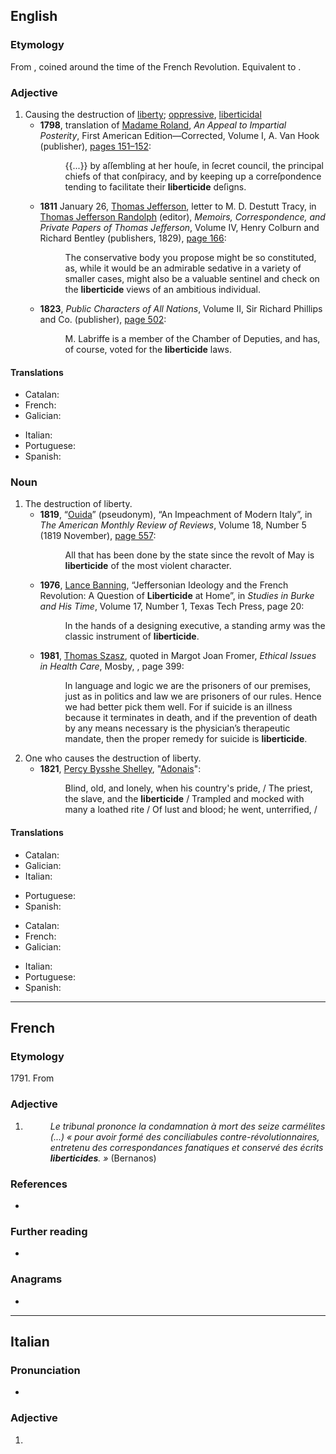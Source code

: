 ==English==

===Etymology===
From {{etyl|fr|en}} {{m|fr|liberticide}}, coined around the time of the French Revolution. Equivalent to {{suffix|liberty|cide|lang=en}}.

===Adjective===
{{en-adj|-}}

# Causing the destruction of [[liberty]]; [[oppressive]], [[liberticidal]]
#* '''1798''', translation of [[w:Madame Roland|Madame Roland]], ''An Appeal to Impartial Posterity'', First American Edition—Corrected, Volume I, A. Van Hook (publisher), [http://books.google.com/books?id=adsRAAAAIAAJ&pg=RA1-PA152&dq=liberticide pages 151–152]:
#*: {{...}} by aſſembling at her houſe, in ſecret council, the principal chiefs of that conſpiracy, and by keeping up a correſpondence tending to facilitate their '''liberticide''' deſigns.
#* '''1811''' January 26, [[w:Thomas Jefferson|Thomas Jefferson]], letter to M. D. Destutt Tracy, in [[w:Thomas Jefferson Randolph|Thomas Jefferson Randolph]] (editor), ''Memoirs, Correspondence, and Private Papers of Thomas Jefferson'', Volume IV, Henry Colburn and Richard Bentley (publishers, 1829), [http://books.google.com/books?id=E_5sgeh0NzkC&pg=PA166&dq=liberticide page 166]:
#*: The conservative body you propose might be so constituted, as, while it would be an admirable sedative in a variety of smaller cases, might also be a valuable sentinel and check on the '''liberticide''' views of an ambitious individual.
#* '''1823''', ''Public Characters of All Nations'', Volume II, Sir Richard Phillips and Co. (publisher), [http://books.google.com/books?id=0LIBAAAAYAAJ&pg=RA2-PA502&dq=liberticide page 502]:
#*: M. Labriffe is a member of the Chamber of Deputies, and has, of course, voted for the '''liberticide''' laws.

====Translations====
{{trans-top|causing the destruction of liberty}}
* Catalan: {{t|ca|lliberticida|m|f}}
* French: {{t+|fr|liberticide|m|f}}
* Galician: {{t|gl|liberticida|m|f}}
{{trans-mid}}
* Italian: {{t+|it|liberticida |m|f}}
* Portuguese: {{t|pt|liberticida|m|f}}
* Spanish: {{t+|es|liberticida|m|f}}
{{trans-bottom}}

===Noun===
{{en-noun|~}}

# The destruction of liberty.
#* '''1819''', “[[w:Ouida|Ouida]]” (pseudonym), “An Impeachment of Modern Italy”, in ''The American Monthly Review of Reviews'', Volume 18, Number 5 (1819 November), [http://books.google.com/books?id=hWPrsFidW0AC&pg=PA557&dq=liberticide page 557]:
#*: All that has been done by the state since the revolt of May is '''liberticide''' of the most violent character.
#* '''1976''', [[w:Lance Banning|Lance Banning]], “Jeffersonian Ideology and the French Revolution: A Question of '''Liberticide''' at Home”, in ''Studies in Burke and His Time'', Volume 17, Number 1,<sup >[http://books.google.com/books?id=u5ghAQAAIAAJ ]</sup> Texas Tech Press, page 20:
#*: In the hands of a designing executive, a standing army was the classic instrument of '''liberticide'''.
#* '''1981''', [[w:Thomas Szasz|Thomas Szasz]], quoted in Margot Joan Fromer, ''Ethical Issues in Health Care'',<sup >[http://books.google.co.uk/books?id=IGFtAAAAMAAJ ]</sup> Mosby, {{ISBN|9780801617287}}, page 399:
#*: In language and logic we are the prisoners of our premises, just as in politics and law we are prisoners of our rules.<!-- Elsewhere, “rules” is given as “rulers”, but “rules” seems more likely, especially in the context of law and logic. --> Hence we had better pick them well. For if suicide is an illness because it terminates in death, and if the prevention of death by any means necessary is the physician’s therapeutic mandate, then the proper remedy for suicide is '''liberticide'''.
# One who causes the destruction of liberty.
#* '''1821''', [[w:Percy Bysshe Shelley|Percy Bysshe Shelley]], "[[wikisource:Adonais|Adonais]]":
#*: Blind, old, and lonely, when his country's pride, / The priest, the slave, and the '''liberticide''' / Trampled and mocked with many a loathed rite / Of lust and blood; he went, unterrified, /
====Translations====
{{trans-top|the destruction of liberty}}
* Catalan: {{t|ca|lliberticidi|m}}
* Galician: {{t|gl|liberticidio|m}}
* Italian: {{t|it|liberticidio}}
{{trans-mid}}
* Portuguese: {{t+|pt|liberticídio|m}}
* Spanish: {{t|es|liberticidio|m}}
{{trans-bottom}}

{{trans-top|one who causes the destruction of liberty}}
* Catalan: {{t|ca|lliberticida|m|f}}
* French: {{t+|fr|liberticide|m|f}}
* Galician: {{t|gl|liberticida|m|f}}
{{trans-mid}}
* Italian: {{t+|it|liberticida |m|f}}
* Portuguese: {{t|pt|liberticida|m|f}}
* Spanish: {{t+|es|liberticida|m|f}}
{{trans-bottom}}

----

==French==

===Etymology===
1791. From {{suffix|liberté|cide|lang=fr}}

===Adjective===
{{fr-adj}}

# {{l|en|liberticide}}
#: ''Le tribunal prononce la condamnation à mort des seize carmélites (...) « pour avoir formé des conciliabules contre-révolutionnaires, entretenu des correspondances fanatiques et conservé des écrits '''liberticides'''. »'' (Bernanos)

===References===
* {{R:TLFi}}

===Further reading===
* {{R:TLFi}}

===Anagrams===
* {{l|fr|crédibilité}}

----

==Italian==

===Pronunciation===
* {{rhymes|ide|lang=it}}

===Adjective===
{{head|it|adjective form}}

# {{feminine plural of|liberticida|lang=it}}
